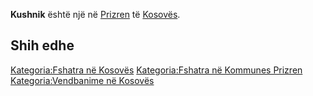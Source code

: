 {{Fshat në 
 | Emri                = Kushnik
 | EmriAlt                = 
 | NAME_SHORT_FORM=      
 | NAME_GENERIC=      
 | NAME_SORT_NAME_RO=      KUSHNIK
 | FULL_NAME_RO = Kushnik
 | FULL_NAME_ND_RO=Kushnik
 | SORT_NAME_RG=KUSHNIK
 | FULL_NAME_RG=Kushnik
 | FULL_NAME_ND_RG=Kushnik
 | SRP_NAME_SHORT_FORM=      
 | SRP_NAME_GENERIC=      
 | SRP_NAME_SORT_NAME_RO=      
 | SRP_FULL_NAME_RO = 
 | SRP_FULL_NAME_ND_RO=
 | SRP_SORT_NAME_RG=
 | SRP_FULL_NAME_RG=
 | SRP_FULL_NAME_ND_RG=
 | Emri (Rasa dhanore) = 
 | Figura              = 
 | Shteti              = Kosovo
 | Komuna              = Prizren
 | Kodi postar         = 
 | Sipërfaqja          = 

 | Popullsia           = 

 | Regj. i popullsisë  = 
 | Dend. e popullsisë  = 
 | Faqja zyrtare       = 
 <!--- Koordinatat ----> 
 | Gjerësia            = 42.275556
 | Gjatësia            = 20.5375
 | Lartësia            = 
}}
'''Kushnik''' është një [[]] në [[Prizren]] të [[Kosovës]].

<!-- == Gjeografia == -->
<!-- == Historia == -->
<!-- == Demografia == -->
== Shih edhe ==
{{Komuna Prizren}}
{{Kosovo-Administrata-Cung}}

[[Kategoria:Fshatra në Kosovës]]
[[Kategoria:Fshatra në Kommunes Prizren]]
[[Kategoria:Vendbanime në Kosovës]]